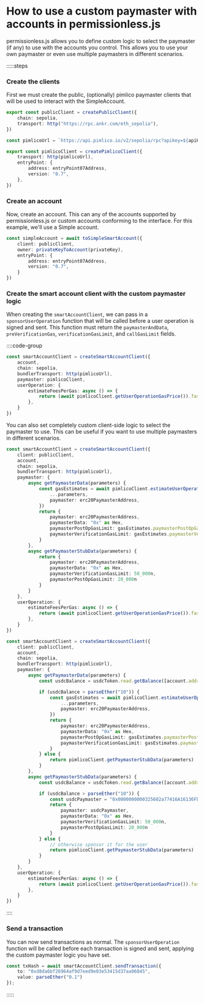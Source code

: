 
<VersionWarning version="0.2" />

# How to use a custom paymaster with accounts in permissionless.js

permissionless.js allows you to define custom logic to select the paymaster (if any) to use with the accounts you control. This allows you to use your own paymaster or even use multiple paymasters in different scenarios.

:::::steps

### Create the clients

First we must create the public, (optionally) pimlico paymaster clients that will be used to interact with the SimpleAccount.

```ts
export const publicClient = createPublicClient({
    chain: sepolia,
    transport: http("https://rpc.ankr.com/eth_sepolia"),
})

const pimlicoUrl = `https://api.pimlico.io/v2/sepolia/rpc?apikey=${apiKey}`

export const pimlicoClient = createPimlicoClient({
    transport: http(pimlicoUrl),
    entryPoint: {
        address: entryPoint07Address,
        version: "0.7",
    },
})
```

### Create an account

Now, create an account. This can any of the accounts supported by permissionless.js or custom accounts conforming to the interface. For this example, we'll use a Simple account.

```ts
const simpleAccount = await toSimpleSmartAccount({
    client: publicClient,
    owner: privateKeyToAccount(privateKey),
    entryPoint: {
        address: entryPoint07Address,
        version: "0.7",
    }
})
```

### Create the smart account client with the custom paymaster logic

When creating the `smartAccountClient`, we can pass in a `sponsorUserOperation` function that will be called before a user operation is signed and sent. This function must return the `paymasterAndData`, `preVerificationGas`, `verificationGasLimit`, and `callGasLimit` fields.

::::code-group

```ts [Pimlico Paymaster]
const smartAccountClient = createSmartAccountClient({
    account,
    chain: sepolia,
    bundlerTransport: http(pimlicoUrl),
    paymaster: pimlicoClient,
    userOperation: {
        estimateFeesPerGas: async () => {
            return (await pimlicoClient.getUserOperationGasPrice()).fast
        },
    }
})
```

You can also set completely custom client-side logic to select the paymaster to use. This can be useful if you want to use multiple paymasters in different scenarios.

```ts [ERC-20 Paymaster]
const smartAccountClient = createSmartAccountClient({
    client: publicClient,
    account,
    chain: sepolia,
    bundlerTransport: http(pimlicoUrl),
    paymaster: {
        async getPaymasterData(parameters) {
            const gasEstimates = await pimlicoClient.estimateUserOperationGas({
                ...parameters,
                paymaster: erc20PaymasterAddress,
            })
            return {
                paymaster: erc20PaymasterAddress,
                paymasterData: "0x" as Hex,
                paymasterPostOpGasLimit: gasEstimates.paymasterPostOpGasLimit ?? 0n,
                paymasterVerificationGasLimit: gasEstimates.paymasterVerificationGasLimit ?? 0n,
            }
        },
        async getPaymasterStubData(parameters) {
            return {
                paymaster: erc20PaymasterAddress,
                paymasterData: "0x" as Hex,
                paymasterVerificationGasLimit: 50_000n,
                paymasterPostOpGasLimit: 20_000n
            }
        }
    },
    userOperation: {
        estimateFeesPerGas: async () => {
            return (await pimlicoClient.getUserOperationGasPrice()).fast
        },
    }
})
```

```ts [Dynamic Paymaster Logic]
const smartAccountClient = createSmartAccountClient({
    client: publicClient,
    account,
    chain: sepolia,
    bundlerTransport: http(pimlicoUrl),
    paymaster: {
        async getPaymasterData(parameters) {
            const usdcBalance = usdcToken.read.getBalance([account.address]) // get the user's usdc token balance on sepolia

            if (usdcBalance > parseEther("10")) {
                const gasEstimates = await pimlicoClient.estimateUserOperationGas({
                    ...parameters,
                    paymaster: erc20PaymasterAddress,
                })
                return {
                    paymaster: erc20PaymasterAddress,
                    paymasterData: "0x" as Hex,
                    paymasterPostOpGasLimit: gasEstimates.paymasterPostOpGasLimit ?? 0n,
                    paymasterVerificationGasLimit: gasEstimates.paymasterVerificationGasLimit ?? 0n,
                }
            } else {
                return pimlicoClient.getPaymasterStubData(parameters)
            }
        },
        async getPaymasterStubData(parameters) {
            const usdcBalance = usdcToken.read.getBalance([account.address]) // get the user's usdc token balance on sepolia

            if (usdcBalance > parseEther("10")) {
                const usdcPaymaster = "0x0000000000325602a77416A16136FDafd04b299f" // usdc paymaster on sepolia
                return {
                    paymaster: usdcPaymaster,
                    paymasterData: "0x" as Hex,
                    paymasterVerificationGasLimit: 50_000n,
                    paymasterPostOpGasLimit: 20_000n
                }
            } else {
                // otherwise sponsor it for the user
                return pimlicoClient.getPaymasterStubData(parameters)
            }
        }
    },
    userOperation: {
        estimateFeesPerGas: async () => {
            return (await pimlicoClient.getUserOperationGasPrice()).fast
        },
    }
})
```

::::

### Send a transaction

You can now send transactions as normal. The `sponsorUserOperation` function will be called before each transaction is signed and sent, applying the custom paymaster logic you have set.

```ts
const txHash = await smartAccountClient.sendTransaction({
    to: "0xd8da6bf26964af9d7eed9e03e53415d37aa96045",
    value: parseEther("0.1")
});
```

:::::